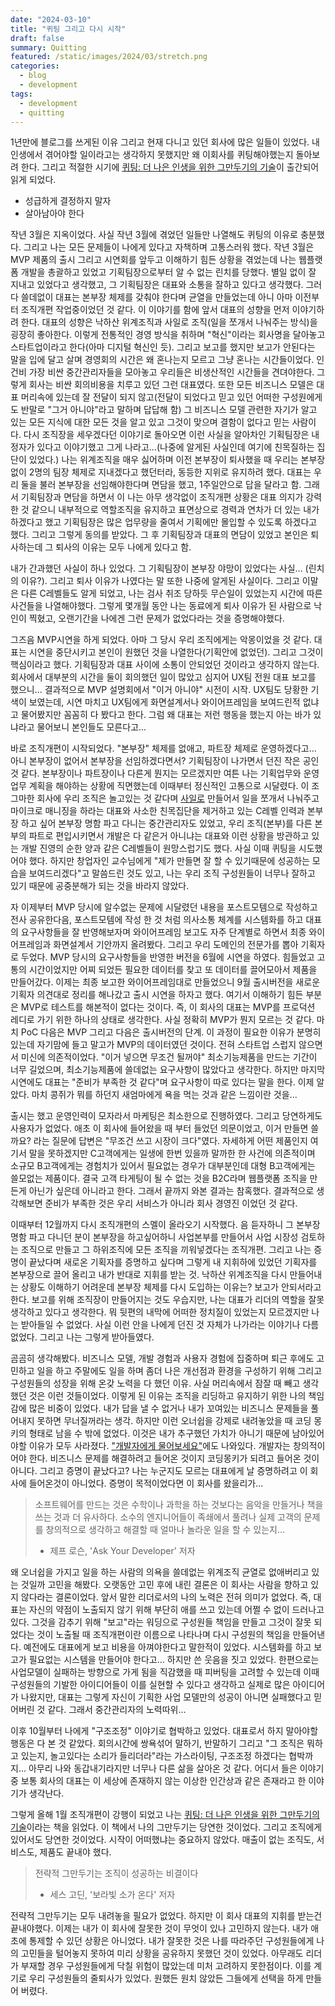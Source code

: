 ```yaml
---
date: "2024-03-10"
title: "퀴팅 그리고 다시 시작"
draft: false
summary: Quitting
featured: /static/images/2024/03/stretch.png
categories:
  - blog
  - development
tags:
  - development
  - quitting
---
```


1년만에 블로그를 쓰게된 이유 그리고 현재 다니고 있던 회사에 많은 일들이 있었다. 내인생에서 겪어야할 일이라고는 생각하지 못했지만 왜 이회사를 퀴팅해야했는지 돌아보려 한다. 그리고 적절한 시기에 [퀴팅: 더 나은 인생을 위한 그만두기의 기술](https://www.aladin.co.kr/shop/wproduct.aspx?itemid=332273102)이 출간되어 읽게 되었다.

- 성급하게 결정하지 말자
- 살아남아야 한다

작년 3월은 지옥이었다. 사실 작년 3월에 겪었던 일들만 나열해도 퀴팅의 이유로 충분했다. 그리고 나는 모든 문제들이 나에게 있다고 자책하며 고통스러워 했다. 작년 3월은 MVP 제품의 출시 그리고 시연회를 앞두고 이해하기 힘든 상황을 겪었는데 나는 웹플랫폼 개발을 총괄하고 있었고 기획팀장으로부터 알 수 없는 린치를 당했다. 별일 없이 잘 지내고 있었다고 생각했고, 그 기획팀장은 대표와 소통을 잘하고 있다고 생각했다. 그러다 쓸데없이 대표는 본부장 체제를 갖춰야 한다며 균열을 만들었는데 아니 아마 이전부터 조직개편 작업중이었던 것 같다. 이 이야기를 함에 앞서 대표의 성향을 먼저 이야기하려 한다. 대표의 성향은 낙하산 위계조직과 사일로 조직(일을 쪼개서 나눠주는 방식)을 굉장히 좋아한다. 이렇게 전통적인 경영 방식을 취하며 "혁신"이라는 회사명을 달아놓고 스타트업이라고 한다(아마 디지털 혁신인 듯). 그리고 보고를 했지만 보고가 안된다는 말을 입에 달고 살며 경영회의 시간은 왜 혼나는지 모르고 그냥 혼나는 시간들이었다. 인건비 가장 비싼 중간관리자들을 모아놓고 우리들은 비생산적인 시간들을 견뎌야한다. 그렇게 회사는 비싼 회의비용을 치루고 있던 그런 대표였다. 또한 모든 비즈니스 모델은 대표 머리속에 있는데 잘 전달이 되지 않고(전달이 되었다고 믿고 있던 어떠한 구성원에게도 반말로 "그거 아니야"라고 말하며 답답해 함) 그 비즈니스 모델 관련한 자기가 알고 있는 모든 지식에 대한 모든 것을 알고 있고 그것이 맞으며 결함이 없다고 믿는 사람이다. 다시 조직장을 세우겠다던 이야기로 돌아오면 이런 사실을 알아차인 기획팀장은 내정자가 있다고 이야기했고 그게 나라고...(나중에 알게된 사실인데 여기에 친목질하는 집단이 있었다.) 나는 위계조직을 매우 싫어하며 이전 본부장이 퇴사했을 때 우리는 본부장없이 2명의 팀장 체제로 지내겠다고 했던터라, 동등한 지위로 유지하려 했다. 대표는 우리 둘을 불러 본부장을 선임해야한다며 면담을 했고, 1주일안으로 답을 달라고 함. 그래서 기획팀장과 면담을 하면서 이 나는 아무 생각없이 조직개편 상황은 대표 의지가 강력한 것 같으니 내부적으로 역할조직을 유지하고 표면상으로 경력과 연차가 더 있는 내가 하겠다고 했고 기획팀장은 많은 업무량을 줄여서 기획에만 몰입할 수 있도록 하겠다고 했다. 그리고 그렇게 동의를 받았다. 그 후 기획팀장과 대표의 면담이 있었고 본인은 퇴사하는데 그 퇴사의 이유는 모두 나에게 있다고 함.

내가 간과했던 사실이 하나 있었다. 그 기획팀장이 본부장 야망이 있었다는 사실... (린치의 이유?). 그리고 퇴사 이유가 나였다는 말 또한 나중에 알게된 사실이다. 그리고 이말은 다른 C레벨들도 알게 되었고, 나는 검사 취조 당하듯 무슨일이 있었는지 시간에 따른 사건들을 나열해야했다. 그렇게 몇개월 동안 나는 동료에게 퇴사 이유가 된 사람으로 낙인이 찍혔고, 오랜기간을 나에겐 그런 문제가 없었다라는 것을 증명해야했다.

그즈음 MVP시연을 하게 되었다. 아마 그 당시 우리 조직에게는 악몽이었을 것 같다. 대표는 시연을 중단시키고 본인이 원했던 것을 나열한다(기획안에 없었던). 그리고 그것이 핵심이라고 했다. 기획팀장과 대표 사이에 소통이 안되었던 것이라고 생각하지 않는다. 회사에서 대부분의 시간을 둘이 회의했던 일이 많았고 심지어 UX팀 전원 대표 보고를 했으니... 결과적으로 MVP 설명회에서 "이거 아니야" 시전이 시작. UX팀도 당황한 기색이 보였는데, 시연 마치고 UX팀에게 화면설계서나 와이어프레임을 보여드린적 없냐고 물어봤지만 꼼꼼히 다 봤다고 한다. 그럼 왜 대표는 저런 행동을 했는지 아는 바가 있냐라고 물어보니 본인들도 모른다고...

바로 조직개편이 시작되었다. "본부장" 체제를 없애고, 파트장 체제로 운영하겠다고... 아니 본부장이 없어서 본부장을 선임하겠다면서? 기획팀장이 나가면서 던진 작은 공인 것 같다. 본부장이나 파트장이나 다른게 뭔지는 모르겠지만 여튼 나는 기획업무와 운영업무 계획을 해야하는 상황에 직면했는데 이때부터 정신적인 고통으로 시달렸다. 이 조그마한 회사에 우리 조직은 놀고있는 것 같다며 [사일로](https://post.naver.com/viewer/postView.naver?volumeNo=30119590&memberNo=50538240) 만들어서 일을 쪼개서 나눠주고 마이크로 매니징을 하라는 대표와 사소한 친목집단을 제거하고 있는 C레벨 인력과 본부장 하고 싶어 본부장 명함 파고 다니는 중간관리자도 있었고, 우리 조직(본부)를 다른 본부의 파트로 편입시키면서 개발은 다 같은거 아니냐는 대표와 이런 상황을 방관하고 있는 개발 진영의 순한 양과 같은 C레벨들이 원망스럽기도 했다. 사실 이때 퀴팅을 시도했어야 했다. 하지만 창업자인 교수님에게 "제가 만들면 잘 할 수 있기때문에 성공하는 모습을 보여드리겠다"고 말씀드린 것도 있고, 나는 우리 조직 구성원들이 너무나 잘하고 있기 때문에 공중분해가 되는 것을 바라지 않았다.

자 이제부터 MVP 당시에 알수없는 문제에 시달렸던 내용을 포스트모템으로 작성하고 전사 공유한다음, 포스트모템에 작성 한 것 처럼 의사소통 체계를 시스템화를 하고 대표의 요구사항들을 잘 반영해보자며 와이어프레임 보고도 자주 단계별로 하면서 최종 와이어프레임과 화면설계서 기안까지 올려봤다. 그리고 우리 도메인의 전문가를 뽑아 기획자로 두었다. MVP 당시의 요구사항들을 반영한 버전을 6월에 시연을 하였다. 힘들었고 고통의 시간이었지만 어찌 되었든 필요한 데이터를 찾고 또 데이터를 끌어모아서 제품을 만들어갔다. 이제는 최종 보고한 와이어프레임대로 만들었으니 9월 출시버전을 새로운 기획자 의견대로 정리를 해나갔고 출시 시연을 하자고 했다. 여기서 이해하기 힘든 부분은 MVP로 테스트를 해본적이 없다는 것이다. 즉, 이 회사의 대표는 MVP를 프로덕션 레디로 가기 위한 하나의 상태로 생각한다. 사실 정확히 MVP가 뭔지 모르는 것 같다. 마치 PoC 다음은 MVP 그리고 다음은 출시버전의 단계. 이 과정이 필요한 이유가 분명히 있는데 자기맘에 들고 말고가 MVP의 데이터였던 것이다. 전혀 스타트업 스럽지 않으면서 미신에 의존적이었다. "이거 넣으면 무조건 될꺼야" 최소기능제품을 만드는 기간이 너무 길었으며, 최소기능제품에 쓸데없는 요구사항이 많았다고 생각한다. 하지만 마지막 시연에도 대표는 "준비가 부족한 것 같다"며 요구사항이 따로 있다는 말을 한다. 이제 알았다. 마치 콩쥐가 뭐를 하던지 새엄마에게 욕을 먹는 것과 같은 느낌이란 것을...

출시는 했고 운영인력이 모자라서 마케팅은 최소한으로 진행하였다. 그리고 당연하게도 사용자가 없었다. 애초 이 회사에 들어왔을 때 부터 들었던 의문이었고, 이거 만들면 쓸까요? 라는 질문에 답변은 "무조건 쓰고 시장이 크다"였다. 자세하게 어떤 제품인지 여기서 말을 못하겠지만 C고객에게는 일생에 한번 있을까 말까한 한 사건에 의존적이며 소규모 B고객에게는 경험치가 있어서 필요없는 경우가 대부분인데 대형 B고객에게는 쓸모없는 제품이다. 결국 고객 타게팅이 될 수 없는 것을 B2C라며 웹플랫폼 조직을 만든게 아닌가 싶은데 아니라고 한다. 그래서 끝까지 와본 결과는 참혹했다. 결과적으로 생각해보면 준비가 부족한 것은 우리 서비스가 아니라 회사 경영진 이었던 것 같다.

이때부터 12월까지 다시 조직개편의 스멜이 올라오기 시작했다. 음 듣자하니 그 본부장 명함 파고 다니던 분이 본부장을 하고싶어하니 사업본부를 만들어서 사업 시장성 검토하는 조직으로 만들고 그 하위조직에 모든 조직을 끼워넣겠다는 조직개편. 그리고 나는 증명이 끝났다며 새로온 기획자를 증명하고 싶다며 그렇게 내 지휘하에 있었던 기획자를 본부장으로 끌어 올리고 내가 반대로 지휘를 받는 것. 낙하산 위계조직을 다시 만들어내는 상황도 이해하기 어려운데 본부장 체제를 다시 도입하는 이유는? 보고가 안되서라고 한다. 보고를 위해 조직장이 만들어지는 것도 우습지만, 나는 대표가 리더의 역할을 잘못 생각하고 있다고 생각한다. 뭐 뒷편의 내막에 어떠한 정치질이 있었는지 모르겠지만 나는 받아들일 수 없었다. 사실 이런 안을 나에게 던진 것 자체가 나가라는 이야기나 다름 없었다. 그리고 나는 그렇게 받아들였다.

곰곰히 생각해봤다. 비즈니스 모델, 개발 경험과 사용자 경험에 집중하며 퇴근 후에도 고민하고 일을 하고 주말에도 일을 하며 좀더 나은 개선점과 환경을 구성하기 위해 그리고 구성원들의 성장을 위해 온갖 노력을 다 했던 이유. 사실 머리속에서 잠잘 때 빼고 생각했던 것은 이런 것들이었다. 이렇게 된 이유는 조직을 리딩하고 유지하기 위한 나의 책임감에 많은 비중이 있었다. 내가 답을 낼 수 없거나 내가 꼬여있는 비즈니스 문제들을 풀어내지 못하면 무너질꺼라는 생각. 하지만 이런 오너쉽을 강제로 내려놓았을 때 코딩 몽키의 형태로 남을 수 밖에 없었다. 이것은 내가 추구했던 가치가 아니기 때문에 남아있어야할 이유가 모두 사라졌다. ["개발자에게 물어보세요"](https://www.aladin.co.kr/shop/wproduct.aspx?ItemId=313405468&start=slayer)에도 나와있다. 개발자는 창의적이어야 한다. 비즈니스 문제를 해결하려고 들어온 것이지 코딩몽키가 되려고 들어온 것이 아니다. 그리고 증명이 끝났다고? 나는 누군지도 모르는 대표에게 날 증명하려고 이 회사에 들어온것이 아니었다. 증명이 목적이었다면 이 회사를 왔을리가...

> 소프트웨어를 만드는 것은 수학이나 과학을 하는 것보다는 음악을 만들거나 책을 쓰는 것과 더 유사하다.
> 소수의 엔지니어들이 족쇄에서 풀려나 실제 고객의 문제를 창의적으로 생각하고 해결할 때 얼마나 놀라운 일을 할 수 있는지...
>
> - 제프 로슨, 'Ask Your Developer' 저자

왜 오너쉽을 가지고 일을 하는 사람의 의욕을 쓸데없는 위계조직 균열로 없애버리고 있는 것일까 고민을 해봤다. 오랫동안 고민 후에 내린 결론은 이 회사는 사람을 향하고 있지 않다라는 결론이었다. 앞서 말한 리더로서의 나의 노력은 전혀 의미가 없었다. 즉, 대표는 자신의 약점이 노출되지 않기 위해 부단히 애를 쓰고 있는데 어쩔 수 없이 드러나고 있다. 그것을 감추기 위해 "보고"라는 워딩으로 구성원들 책임을 만들고 그것이 잘못 되었다는 것이 노출될 때 조직개편이란 이름으로 나타나며 다시 구성원의 책임을 만들어낸다. 예전에도 대표에게 보고 비용을 아껴야한다고 말한적이 있었다. 시스템화를 하고 보고가 필요없는 시스템을 만들어야 한다고... 하지만 쓴 웃음을 짓고 있었다. 한편으로는 사업모델이 실패하는 방향으로 가게 됨을 직감했을 때 피버팅을 고려할 수 있는데 이때 구성원들의 기발한 아이디어들이 이를 실현할 수 있다고 생각하고 실제로 많은 아이디어가 나왔지만, 대표는 그렇게 자신이 기획한 사업 모델만의 성공이 아니면 실패했다고 믿어버린 것 같다. 그래서 중간관리자의 노력따위...

이후 10월부터 나에게 "구조조정" 이야기로 협박하고 있었다. 대표로서 하지 말아야할 행동은 다 본 것 같았다. 회의시간에 쌍욕섞어 말하기, 반말하기 그리고 "그 조직은 뭐하고 있는지, 놀고있다는 소리가 들리더라"라는 가스라이팅, 구조조정 하겠다는 협박까지... 아무리 나와 동갑내기라지만 너무나 다른 삶을 살아온 것 같다. 어디서 들은 이야기중 보통 회사의 대표는 이 세상에 존재하지 않는 이상한 인간상과 같은 존재라고 한 이야기가 생각난다.

그렇게 올해 1월 조직개편이 강행이 되었고 나는 [퀴팅: 더 나은 인생을 위한 그만두기의 기술](https://www.aladin.co.kr/shop/wproduct.aspx?itemid=332273102)이라는 책을 읽었다. 이 책에서 나의 그만두기는 당연한 것이었다. 그리고 조직에게 있어서도 당연한 것이었다. 시작이 어떠했냐는 중요하지 않았다. 매출이 없는 조직도, 서비스도, 제품도 끝내야 했다.

> 전략적 그만두기는 조직이 성공하는 비결이다
>
> - 세스 고딘, '보라빛 소가 온다' 저자

전략적 그만두기는 모두 내려놓을 필요가 없었다. 하지만 이 회사 대표의 지휘를 받는건 끝내야했다. 이제는 내가 이 회사에 잘못한 것이 무엇이 있나 고민하지 않는다. 내가 애초에 통제할 수 있던 상황은 아니었다. 내가 잘못한 것은 나를 따라주던 구성원들에게 나의 고민들을 털어놓지 못하여 미리 상황을 공유하지 못했던 것이 있었다. 아무래도 리더가 부재할 경우 구성원들에게 닥칠 위험이 많았는데 미처 고려하지 못한점이다. 이를 계기로 우리 구성원들의 줄퇴사가 있었다. 원했든 원치 않았든 그들에게 선택을 하게 만들어 버렸다.
